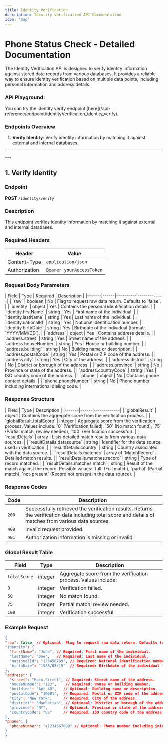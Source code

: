 ```yaml
---
title: Identity Verification
description: Identity Verification API Documentation
icon: 'map'
---
```


# Phone Status Check - Detailed Documentation
The Identity Verification API is designed to verify identity information against stored data records from various databases. It provides a reliable way to ensure identity verification based on multiple data points, including personal information and address details.

### API Playground:
<Tabs>
  <Tab title="/identity/verify">
    You can try the identity verify endpoint [here](/api-reference/endpoint/identityVerificaiton_identity_verify).
  </Tab>
</Tabs>

### Endpoints Overview
1. **Verify Identity**: Verify identity information by matching it against external and internal databases.

---
<Auth/>
---

## 1. Verify Identity
### Endpoint
**POST** `/identity/verify`

### Description
This endpoint verifies identity information by matching it against external and internal databases.

### Required Headers
| Header         | Value |
|---------------|----------------------------|
| Content-Type  | `application/json` |
| Authorization | `Bearer yourAccessToken` |

### Request Body Parameters
<Accordion title="Request Body Parameters">
| Field | Type | Required | Description |
|-------|------|----------|-------------|
| `raw` | boolean | No | Flag to request raw data return. Defaults to `false`. |
| `identity` | object | Yes | Contains the personal identification details. |
| `identity.firstName` | string | Yes | First name of the individual. |
| `identity.lastName` | string | Yes | Last name of the individual. |
| `identity.nationalId` | string | Yes | National identification number. |
| `identity.birthDate` | string | Yes | Birthdate of the individual (format: `YYYY/MM/DD`). |
| `address` | object | Yes | Contains address details. |
| `address.street` | string | Yes | Street name of the address. |
| `address.houseNumber` | string | Yes | House or building number. |
| `address.building` | string | No | Building name or description. |
| `address.postalCode` | string | Yes | Postal or ZIP code of the address. |
| `address.city` | string | Yes | City of the address. |
| `address.district` | string | No | District or borough of the address. |
| `address.province` | string | No | Province or state of the address. |
| `address.countryCode` | string | Yes | ISO country code of the address. |
| `phone` | object | No | Contains phone contact details. |
| `phone.phoneNumber` | string | No | Phone number including international dialing code. |
</Accordion>

### Response Structure
<Accordion title="Response Structure">
| Field | Type | Description |
|-------|------|-------------|
| `globalResult` | object | Contains the aggregate score from the verification process. |
| `globalResult.totalScore` | integer | Aggregate score from the verification process. Values include: `0` (Verification failed), `50` (No match found), `75` (Partial match, review needed), `100` (Verification successful). |
| `resultDetails` | array | Lists detailed match results from various data sources. |
| `resultDetails.datasource` | string | Identifier for the data source used in verification. |
| `resultDetails.country` | string | Country associated with the data source. |
| `resultDetails.matches` | array of `MatchRecord` | Detailed match results. |
| `resultDetails.matches.record` | string | Type of record matched. |
| `resultDetails.matches.match` | string | Result of the match against the record. Possible values: `full` (Full match), `partial` (Partial match), `not-present` (Record not present in the data source). |
</Accordion>

### Response Codes
| Code | Description |
|------|-------------|
| `200` | Successfully retrieved the verification results. Returns the verification data including total score and details of matches from various data sources. |
| `400` | Invalid request provided. |
| `401` | Authorization information is missing or invalid. |

### Global Result Table
| Field | Type | Description |
|-------|------|-------------|
| `totalScore` | integer | Aggregate score from the verification process. Values include: |
| `0` | integer | Verification failed. |
| `50` | integer | No match found. |
| `75` | integer | Partial match, review needed. |
| `100` | integer | Verification successful. |

### Example Request
```json
{
"raw": false, // Optional: Flag to request raw data return. Defaults to false.
"identity": {
  "firstName": "John", // Required: First name of the individual.
  "lastName": "Doe",   // Required: Last name of the individual.
  "nationalId": "123456789", // Required: National identification number.
  "birthDate": "1985/05/15"  // Required: Birthdate of the individual (format: yyyy/mm/dd).
},
"address": {
  "street": "Main Street", // Required: Street name of the address.
  "houseNumber": "123",    // Required: House or building number.
  "building": "Apt 4B",   // Optional: Building name or description.
  "postalCode": "10001",  // Required: Postal or ZIP code of the address.
  "city": "New York",     // Required: City of the address.
  "district": "Manhattan", // Optional: District or borough of the address.
  "province": "NY",       // Optional: Province or state of the address.
  "countryCode": "US"     // Required: ISO country code of the address.
},
"phone": {
  "phoneNumber": "+1234567890" // Optional: Phone number including international dialing code.
}
}
```
